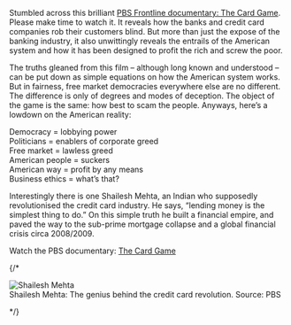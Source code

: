 <div className="">
<p>Stumbled across this brilliant <a href="http://www.pbs.org/wgbh/pages/frontline/creditcards/view/">PBS Frontline documentary: The Card Game</a>. Please make time to watch it. It reveals how the banks and credit card companies rob their customers blind. But more than just the expose of the banking industry, it also unwittingly reveals the entrails of the American system and how it has been designed to profit the rich and screw the poor. <span id="more-404"></span></p>
<p>The truths gleaned from this film &#8211; although long known and understood &#8211; can be put down as simple equations on how the American system works. But in fairness, free market democracies everywhere else are no different. The difference is only of degrees and modes of deception. The object of the game is the same: how best to scam the people. Anyways, here&#8217;s a lowdown on the American reality:</p>
<p>Democracy = lobbying power<br />
Politicians = enablers of corporate greed<br />
Free market = lawless greed<br />
American people = suckers<br />
American way = profit by any means<br />
Business ethics = what&#8217;s that?</p>
<p>Interestingly there is one Shailesh Mehta, an Indian who supposedly revolutionised the credit card industry. He says, &#8220;lending money is the simplest thing to do.&#8221; On this simple truth he built a financial empire, and paved the way to the sub-prime mortgage collapse and a global financial crisis circa 2008/2009. </p>
<p>Watch the PBS documentary: <a href="http://www.pbs.org/wgbh/pages/frontline/creditcards/view/">The Card Game</a></p>
{/* <p><img src="http://tamarind18.com/wp-content/themes/tamarind18/img/blogimgs/mehta.jpg" alt="Shailesh Mehta" /><br />
<span class="caption">Shailesh Mehta: The genius behind the credit card revolution. <span class="source">Source: PBS</span></span></p> */}

</div>